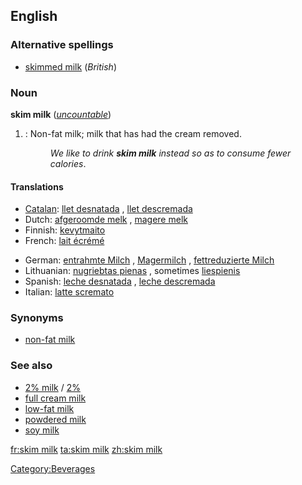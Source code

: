 <!-- If you edit this page, please also edit "skimmed milk" so that these pages remain synchronised-->
==English==

===Alternative spellings===
*[[skimmed milk]] (''British'')

===Noun===
'''skim milk''' (''[[uncountable]]'')

# {{US}}: Non-fat milk; milk that has had the cream removed.
#:''We like to drink '''skim milk''' instead so as to consume fewer calories''.

====Translations====
{{top}}
*[[Catalan]]: [[llet desnatada]] {{f}}, [[llet descremada]] {{f}}
*Dutch: [[afgeroomde melk]] {{f}}, [[magere melk]] {{f}}
*Finnish: [[kevytmaito]]
*French: [[lait écrémé]] {{m}}
{{mid}}
*German: [[entrahmte Milch]] {{f}}, [[Magermilch]] {{f}}, [[fettreduzierte Milch]] {{f}}
*Lithuanian: [[nugriebtas pienas]] {{m}}, sometimes [[liespienis]] {{m}}
*Spanish: [[leche desnatada]] {{f}}, [[leche descremada]] {{f}}
*Italian: [[latte scremato]] {{m}}
{{bottom}}

===Synonyms===
*[[non-fat milk]]

===See also===
*[[2% milk]] / [[2%]]
*[[full cream milk]]
*[[low-fat milk]]
*[[powdered milk]]
*[[soy milk]]

<!-- If you edit this page, please also edit "skimmed milk" so that these pages remain synchronised-->
[[Category:Beverages]]

[[fr:skim milk]]
[[ta:skim milk]]
[[zh:skim milk]]